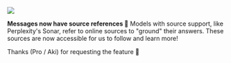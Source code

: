 
![](https://res.cloudinary.com/dltbv060k/image/upload/v1752139960/image_7_ucf3uy.png)

**Messages now have source references 📔**
Models with source support, like Perplexity's Sonar, refer to online sources to "ground" their answers. These sources are now accessible for us to follow and learn more!

Thanks <ReleaseUser name="huy"/> (Pro / Aki) for requesting the feature 🙇